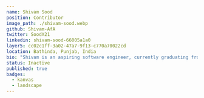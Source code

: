 ---
name: Shivam Sood
position: Contributor
image_path: ./shivam-sood.webp
github: Shivam-AfA
twitter: SoodX21
linkedin: shivam-sood-66005a1a0
layer5: cc02c1ff-3a02-47a7-9f13-c770a70022cd
location: Bathinda, Punjab, India
bio: "Shivam is an aspiring software engineer, currently graduating from National Institute of Technology, Jalandhar. He aims to impact the world of engineering through never-ending passion and curiosity in advancing technologies. He is exploring open source with an inclination towards full-stack development, cloud-native technologies and DevOps in general."
status: Inactive
published: true
badges: 
  - kanvas
  - landscape
---
